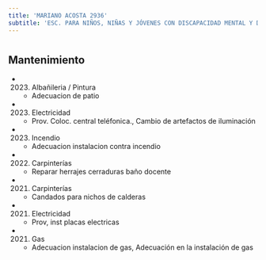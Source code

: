 ```yaml
---
title: 'MARIANO ACOSTA 2936'
subtitle: 'ESC. PARA NIÑOS, NIÑAS Y JÓVENES CON DISCAPACIDAD MENTAL Y DE FORMACIÓN INTEGRAL N° 07 JUAN XXIII'
---
```


#


## Mantenimiento

*  (2023) Albañileria / Pintura 
    + Adecuacion de patio

*  (2023) Electricidad 
    + Prov. Coloc.  central teléfonica., Cambio de artefactos de iluminación

*  (2023) Incendio 
    + Adecuacion instalacion contra incendio

*  (2022) Carpinterías 
    + Reparar herrajes cerraduras baño docente

*  (2021) Carpinterías 
    + Candados para nichos de calderas

*  (2021) Electricidad 
    + Prov, inst placas electricas

*  (2021) Gas 
    + Adecuacion instalacion de gas, Adecuación en la instalación de gas



